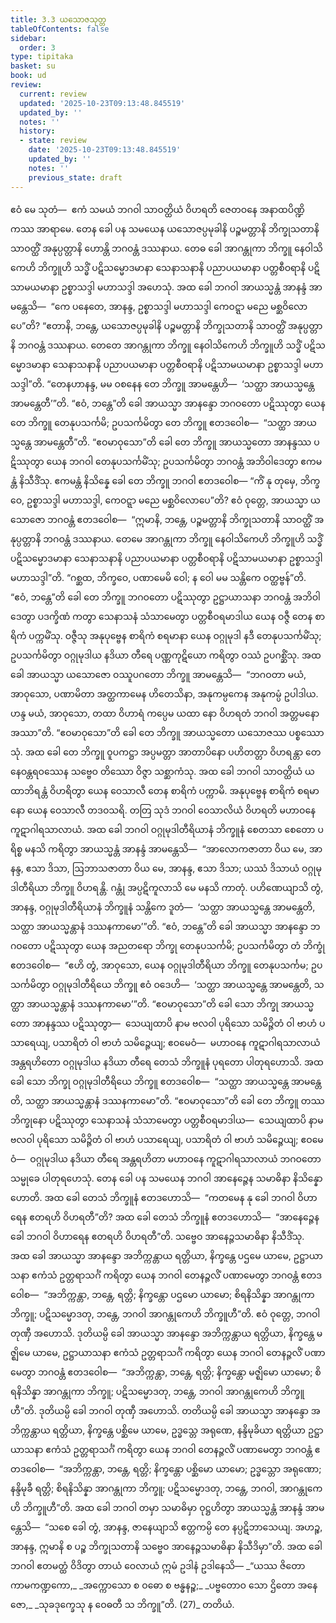 ```yaml
---
title: 3.3 ယသောဇသုတ္တ
tableOfContents: false
sidebar:
  order: 3
type: tipitaka
basket: su
book: ud
review:
  current: review
  updated: '2025-10-23T09:13:48.845519'
  updated_by: ''
  notes: ''
  history:
  - state: review
    date: '2025-10-23T09:13:48.845519'
    updated_by: ''
    notes: ''
    previous_state: draft
---
```



<ReviewStatus review={frontmatter.review} showDetails={true} />

<HypothesisAnnotation frontmatter={frontmatter} />

<DynamicBreadcrumb />

<Division number="23" book="ud" e="ch" v="18" p="104">

<Paragraph number="177" book="ud">
ဧဝံ မေ သုတံ—  ဧကံ သမယံ ဘဂဝါ သာဝတ္ထိယံ ဝိဟရတိ ဇေတဝနေ အနာထပိဏ္ဍိကဿ အာရာမေ. တေန ခေါ ပန သမယေန ယသောဇပ္ပမုခါနိ ပဉ္စမတ္တာနိ ဘိက္ခုသတာနိ သာဝတ္ထိံ အနုပ္ပတ္တာနိ ဟောန္တိ ဘဂဝန္တံ ဒဿနာယ. တေဓ ခေါ အာဂန္တုကာ ဘိက္ခူ နေဝါသိကေဟိ ဘိက္ခူဟိ သဒ္ဓိံ ပဋိသမ္မောဒမာနာ သေနာသနာနိ ပညာပယမာနာ ပတ္တစီဝရာနိ ပဋိသာမယမာနာ ဥစ္စာသဒ္ဒါ မဟာသဒ္ဒါ အဟေသုံ.
</Paragraph>

<Paragraph number="178" book="ud">
အထ ခေါ ဘဂဝါ အာယသ္မန္တံ အာနန္ဒံ အာမန္တေသိ—  “ကေ ပနေတေ, အာနန္ဒ, ဥစ္စာသဒ္ဒါ မဟာသဒ္ဒါ ကေဝဋ္ဋာ မညေ မစ္ဆဝိလောပေ”တိ? “ဧတာနိ, ဘန္တေ, ယသောဇပ္ပမုခါနိ ပဉ္စမတ္တာနိ ဘိက္ခုသတာနိ သာဝတ္ထိံ အနုပ္ပတ္တာနိ ဘဂဝန္တံ ဒဿနာယ. တေတေ အာဂန္တုကာ ဘိက္ခူ နေဝါသိကေဟိ ဘိက္ခူဟိ သဒ္ဓိံ ပဋိသမ္မောဒမာနာ သေနာသနာနိ ပညာပယမာနာ ပတ္တစီဝရာနိ ပဋိသာမယမာနာ ဥစ္စာသဒ္ဒါ မဟာသဒ္ဒါ”တိ. “တေနဟာနန္ဒ, မမ ဝစနေန တေ ဘိက္ခူ အာမန္တေဟိ—  ‘သတ္ထာ အာယသ္မန္တေ အာမန္တေတီ’”တိ.
</Paragraph>

<Paragraph number="179" book="ud">
“ဧဝံ, ဘန္တေ”တိ ခေါ အာယသ္မာ အာနန္ဒော ဘဂဝတော ပဋိဿုတွာ ယေန တေ ဘိက္ခူ တေနုပသင်္ကမိ; ဥပသင်္ကမိတွာ တေ ဘိက္ခူ ဧတဒဝေါစ—  “သတ္ထာ အာယသ္မန္တေ အာမန္တေတီ”တိ. “ဧဝမာဝုသော”တိ ခေါ တေ ဘိက္ခူ အာယသ္မတော အာနန္ဒဿ ပဋိဿုတွာ ယေန ဘဂဝါ တေနုပသင်္ကမိံသု; ဥပသင်္ကမိတွာ ဘဂဝန္တံ အဘိဝါဒေတွာ ဧကမန္တံ နိသီဒိံသု. ဧကမန္တံ နိသိန္နေ ခေါ တေ ဘိက္ခူ ဘဂဝါ ဧတဒဝေါစ—
</Paragraph>

<Paragraph number="180" book="ud">
“ကိံ နု တုမှေ, ဘိက္ခဝေ, ဥစ္စာသဒ္ဒါ မဟာသဒ္ဒါ, ကေဝဋ္ဋာ မညေ မစ္ဆဝိလောပေ”တိ? ဧဝံ ဝုတ္တေ, အာယသ္မာ ယသောဇော ဘဂဝန္တံ ဧတဒဝေါစ—  “ဣမာနိ, ဘန္တေ, ပဉ္စမတ္တာနိ ဘိက္ခုသတာနိ သာဝတ္ထိံ အနုပ္ပတ္တာနိ ဘဂဝန္တံ ဒဿနာယ. တေမေ အာဂန္တုကာ ဘိက္ခူ နေဝါသိကေဟိ ဘိက္ခူဟိ သဒ္ဓိံ ပဋိသမ္မောဒမာနာ သေနာသနာနိ ပညာပယမာနာ ပတ္တစီဝရာနိ ပဋိသာမယမာနာ ဥစ္စာသဒ္ဒါ မဟာသဒ္ဒါ”တိ. “ဂစ္ဆထ, ဘိက္ခဝေ, ပဏာမေမိ ဝေါ; န ဝေါ မမ သန္တိကေ ဝတ္ထဗ္ဗန်”တိ.
</Paragraph>

<Paragraph number="181" book="ud">
“ဧဝံ, ဘန္တေ”တိ ခေါ တေ ဘိက္ခူ ဘဂဝတော ပဋိဿုတွာ ဥဋ္ဌာယာသနာ ဘဂဝန္တံ အဘိဝါဒေတွာ ပဒက္ခိဏံ ကတွာ သေနာသနံ သံသာမေတွာ ပတ္တစီဝရမာဒါယ ယေန ဝဇ္ဇီ တေန စာရိကံ ပက္ကမိံသု. ဝဇ္ဇီသု အနုပုဗ္ဗေန စာရိကံ စရမာနာ ယေန ဝဂ္ဂုမုဒါ နဒီ တေနုပသင်္ကမိံသု; ဥပသင်္ကမိတွာ ဝဂ္ဂုမုဒါယ နဒိယာ တီရေ ပဏ္ဏကုဋိယော ကရိတွာ ဝဿံ ဥပဂစ္ဆိံသု.
</Paragraph>

<Paragraph number="182" book="ud">
အထ ခေါ အာယသ္မာ ယသောဇော ဝဿူပဂတော ဘိက္ခူ အာမန္တေသိ—  “ဘဂဝတာ မယံ, အာဝုသော, ပဏာမိတာ အတ္ထကာမေန ဟိတေသိနာ, အနုကမ္ပကေန အနုကမ္ပံ ဥပါဒါယ. ဟန္ဒ မယံ, အာဝုသော, တထာ ဝိဟာရံ ကပ္ပေမ ယထာ နော ဝိဟရတံ ဘဂဝါ အတ္တမနော အဿာ”တိ. “ဧဝမာဝုသော”တိ ခေါ တေ ဘိက္ခူ အာယသ္မတော ယသောဇဿ ပစ္စဿောသုံ. အထ ခေါ တေ ဘိက္ခူ ဝူပကဋ္ဌာ အပ္ပမတ္တာ အာတာပိနော ပဟိတတ္တာ ဝိဟရန္တာ တေနေဝန္တရဝဿေန သဗ္ဗေဝ တိဿော ဝိဇ္ဇာ သစ္ဆာကံသု.
</Paragraph>

<Paragraph number="183" book="ud">
အထ ခေါ ဘဂဝါ သာဝတ္ထိယံ ယထာဘိရန္တံ ဝိဟရိတွာ ယေန ဝေသာလီ တေန စာရိကံ ပက္ကာမိ. အနုပုဗ္ဗေန စာရိကံ စရမာနော ယေန ဝေသာလီ တဒဝသရိ. တတြ သုဒံ ဘဂဝါ ဝေသာလိယံ ဝိဟရတိ မဟာဝနေ ကူဋာဂါရသာလာယံ.
</Paragraph>

<Paragraph number="184" book="ud">
အထ ခေါ ဘဂဝါ ဝဂ္ဂုမုဒါတီရိယာနံ ဘိက္ခူနံ စေတသာ စေတော ပရိစ္စ မနသိ ကရိတွာ အာယသ္မန္တံ အာနန္ဒံ အာမန္တေသိ—  “အာလောကဇာတာ ဝိယ မေ, အာနန္ဒ, ဧသာ ဒိသာ, ဩဘာသဇာတာ ဝိယ မေ, အာနန္ဒ, ဧသာ ဒိသာ; ယဿံ ဒိသာယံ ဝဂ္ဂုမုဒါတီရိယာ ဘိက္ခူ ဝိဟရန္တိ. ဂန္တုံ အပ္ပဋိကူလာသိ မေ မနသိ ကာတုံ. ပဟိဏေယျာသိ တွံ, အာနန္ဒ, ဝဂ္ဂုမုဒါတီရိယာနံ ဘိက္ခူနံ သန္တိကေ ဒူတံ—  ‘သတ္ထာ အာယသ္မန္တေ အာမန္တေတိ, သတ္ထာ အာယသ္မန္တာနံ ဒဿနကာမော’”တိ.
</Paragraph>

<Paragraph number="185" book="ud">
“ဧဝံ, ဘန္တေ”တိ ခေါ အာယသ္မာ အာနန္ဒော ဘဂဝတော ပဋိဿုတွာ ယေန အညတရော ဘိက္ခု တေနုပသင်္ကမိ; ဥပသင်္ကမိတွာ တံ ဘိက္ခုံ ဧတဒဝေါစ—  “ဧဟိ တွံ, အာဝုသော, ယေန ဝဂ္ဂုမုဒါတီရိယာ ဘိက္ခူ တေနုပသင်္ကမ; ဥပသင်္ကမိတွာ ဝဂ္ဂုမုဒါတီရိယေ ဘိက္ခူ ဧဝံ ဝဒေဟိ—  ‘သတ္ထာ အာယသ္မန္တေ အာမန္တေတိ, သတ္ထာ အာယသ္မန္တာနံ ဒဿနကာမော’”တိ.
</Paragraph>

<Paragraph number="186" book="ud">
“ဧဝမာဝုသော”တိ ခေါ သော ဘိက္ခု အာယသ္မတော အာနန္ဒဿ ပဋိဿုတွာ—  သေယျထာပိ နာမ ဗလဝါ ပုရိသော သမိဉ္ဇိတံ ဝါ ဗာဟံ ပသာရေယျ, ပသာရိတံ ဝါ ဗာဟံ သမိဉ္ဇေယျ; ဧဝမေဝံ—  မဟာဝနေ ကူဋာဂါရသာလာယံ အန္တရဟိတော ဝဂ္ဂုမုဒါယ နဒိယာ တီရေ တေသံ ဘိက္ခူနံ ပုရတော ပါတုရဟောသိ. အထ ခေါ သော ဘိက္ခု ဝဂ္ဂုမုဒါတီရိယေ ဘိက္ခူ ဧတဒဝေါစ—  “သတ္ထာ အာယသ္မန္တေ အာမန္တေတိ, သတ္ထာ အာယသ္မန္တာနံ ဒဿနကာမော”တိ.
</Paragraph>

<Paragraph number="187" book="ud">
“ဧဝမာဝုသော”တိ ခေါ တေ ဘိက္ခူ တဿ ဘိက္ခုနော ပဋိဿုတွာ သေနာသနံ သံသာမေတွာ ပတ္တစီဝရမာဒါယ—  သေယျထာပိ နာမ ဗလဝါ ပုရိသော သမိဉ္ဇိတံ ဝါ ဗာဟံ ပသာရေယျ, ပသာရိတံ ဝါ ဗာဟံ သမိဉ္ဇေယျ; ဧဝမေဝံ—  ဝဂ္ဂုမုဒါယ နဒိယာ တီရေ အန္တရဟိတာ မဟာဝနေ ကူဋာဂါရသာလာယံ ဘဂဝတော သမ္မုခေ ပါတုရဟေသုံ. တေန ခေါ ပန သမယေန ဘဂဝါ အာနေဉ္ဇေန သမာဓိနာ နိသိန္နော ဟောတိ. အထ ခေါ တေသံ ဘိက္ခူနံ ဧတဒဟောသိ—  “ကတမေန နု ခေါ ဘဂဝါ ဝိဟာရေန ဧတရဟိ ဝိဟရတီ”တိ? အထ ခေါ တေသံ ဘိက္ခူနံ ဧတဒဟောသိ—  “အာနေဉ္ဇေန ခေါ ဘဂဝါ ဝိဟာရေန ဧတရဟိ ဝိဟရတီ”တိ. သဗ္ဗေဝ အာနေဉ္ဇသမာဓိနာ နိသီဒိံသု.
</Paragraph>

<Paragraph number="188" book="ud">
အထ ခေါ အာယသ္မာ အာနန္ဒော အဘိက္ကန္တာယ ရတ္တိယာ, နိက္ခန္တေ ပဌမေ ယာမေ, ဥဋ္ဌာယာသနာ ဧကံသံ ဥတ္တရာသင်္ဂံ ကရိတွာ ယေန ဘဂဝါ တေနဉ္ဇလိံ ပဏာမေတွာ ဘဂဝန္တံ ဧတဒဝေါစ—  “အဘိက္ကန္တာ, ဘန္တေ, ရတ္တိ; နိက္ခန္တော ပဌမော ယာမော; စိရနိသိန္နာ အာဂန္တုကာ ဘိက္ခူ; ပဋိသမ္မောဒတု, ဘန္တေ, ဘဂဝါ အာဂန္တုကေဟိ ဘိက္ခူဟီ”တိ. ဧဝံ ဝုတ္တေ, ဘဂဝါ တုဏှီ အဟောသိ.
</Paragraph>

<Paragraph number="189" book="ud">
ဒုတိယမ္ပိ ခေါ အာယသ္မာ အာနန္ဒော အဘိက္ကန္တာယ ရတ္တိယာ, နိက္ခန္တေ မဇ္ဈိမေ ယာမေ, ဥဋ္ဌာယာသနာ ဧကံသံ ဥတ္တရာသင်္ဂံ ကရိတွာ ယေန ဘဂဝါ တေနဉ္ဇလိံ ပဏာမေတွာ ဘဂဝန္တံ ဧတဒဝေါစ—  “အဘိက္ကန္တာ, ဘန္တေ, ရတ္တိ; နိက္ခန္တော မဇ္ဈိမော ယာမော; စိရနိသိန္နာ အာဂန္တုကာ ဘိက္ခူ; ပဋိသမ္မောဒတု, ဘန္တေ, ဘဂဝါ အာဂန္တုကေဟိ ဘိက္ခူဟီ”တိ. ဒုတိယမ္ပိ ခေါ ဘဂဝါ တုဏှီ အဟောသိ.
</Paragraph>

<Paragraph number="190" book="ud">
တတိယမ္ပိ ခေါ အာယသ္မာ အာနန္ဒော အဘိက္ကန္တာယ ရတ္တိယာ, နိက္ခန္တေ ပစ္ဆိမေ ယာမေ, ဥဒ္ဓသ္တေ အရုဏေ, နန္ဒိမုခိယာ ရတ္တိယာ ဥဋ္ဌာယာသနာ ဧကံသံ ဥတ္တရာသင်္ဂံ ကရိတွာ ယေန ဘဂဝါ တေနဉ္ဇလိံ ပဏာမေတွာ ဘဂဝန္တံ ဧတဒဝေါစ—  “အဘိက္ကန္တာ, ဘန္တေ, ရတ္တိ; နိက္ခန္တော ပစ္ဆိမော ယာမော; ဥဒ္ဓသ္တော အရုဏော; နန္ဒိမုခီ ရတ္တိ; စိရနိသိန္နာ အာဂန္တုကာ ဘိက္ခူ; ပဋိသမ္မောဒတု, ဘန္တေ, ဘဂဝါ, အာဂန္တုကေဟိ ဘိက္ခူဟီ”တိ.
</Paragraph>

<Paragraph number="191" book="ud">
အထ ခေါ ဘဂဝါ တမှာ သမာဓိမှာ ဝုဋ္ဌဟိတွာ အာယသ္မန္တံ အာနန္ဒံ အာမန္တေသိ—  “သစေ ခေါ တွံ, အာနန္ဒ, ဇာနေယျာသိ ဧတ္တကမ္ပိ တေ နပ္ပဋိဘာသေယျ. အဟဉ္စ, အာနန္ဒ, ဣမာနိ စ ပဉ္စ ဘိက္ခုသတာနိ သဗ္ဗေဝ အာနေဉ္ဇသမာဓိနာ နိသီဒိမှာ”တိ.
</Paragraph>

<Paragraph number="192" book="ud">
အထ ခေါ ဘဂဝါ ဧတမတ္ထံ ဝိဒိတွာ တာယံ ဝေလာယံ ဣမံ ဥဒါနံ ဥဒါနေသိ—
</Paragraph>

<Paragraph number="193" type="verses" book="ud">
_“ယဿ ဇိတော ကာမကဏ္ဍကော,_  
_အက္ကောသော စ ဝဓော စ ဗန္ဓနဉ္စ;_  
_ပဗ္ဗတောဝ သော ဌိတော အနေဇော,_  
_သုခဒုက္ခေသု န ဝေဓတီ သ ဘိက္ခူ”တိ. (27)_  


</Paragraph>
</Division>

<Paragraph number="194" type="center" book="ud">
တတိယံ.
</Paragraph>